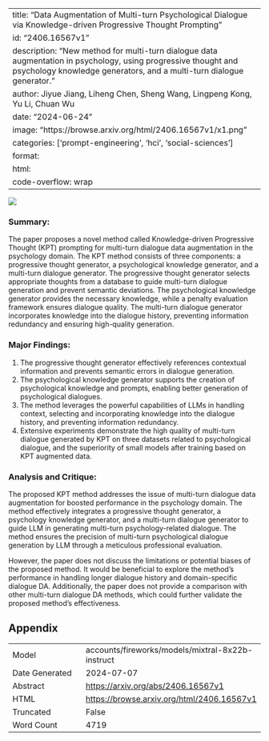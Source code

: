 
---
title: "Data Augmentation of Multi-turn Psychological Dialogue via Knowledge-driven Progressive Thought Prompting"
id: "2406.16567v1"
description: "New method for multi-turn dialogue data augmentation in psychology, using progressive thought and psychology knowledge generators, and a multi-turn dialogue generator."
author: Jiyue Jiang, Liheng Chen, Sheng Wang, Lingpeng Kong, Yu Li, Chuan Wu
date: "2024-06-24"
image: "https://browse.arxiv.org/html/2406.16567v1/x1.png"
categories: ['prompt-engineering', 'hci', 'social-sciences']
format:
  html:
    code-overflow: wrap
---

![](https://browse.arxiv.org/html/2406.16567v1/x1.png)

### Summary:

The paper proposes a novel method called Knowledge-driven Progressive Thought (KPT) prompting for multi-turn dialogue data augmentation in the psychology domain. The KPT method consists of three components: a progressive thought generator, a psychological knowledge generator, and a multi-turn dialogue generator. The progressive thought generator selects appropriate thoughts from a database to guide multi-turn dialogue generation and prevent semantic deviations. The psychological knowledge generator provides the necessary knowledge, while a penalty evaluation framework ensures dialogue quality. The multi-turn dialogue generator incorporates knowledge into the dialogue history, preventing information redundancy and ensuring high-quality generation.

### Major Findings:

1. The progressive thought generator effectively references contextual information and prevents semantic errors in dialogue generation.
2. The psychological knowledge generator supports the creation of psychological knowledge and prompts, enabling better generation of psychological dialogues.
3. The method leverages the powerful capabilities of LLMs in handling context, selecting and incorporating knowledge into the dialogue history, and preventing information redundancy.
4. Extensive experiments demonstrate the high quality of multi-turn dialogue generated by KPT on three datasets related to psychological dialogue, and the superiority of small models after training based on KPT augmented data.

### Analysis and Critique:

The proposed KPT method addresses the issue of multi-turn dialogue data augmentation for boosted performance in the psychology domain. The method effectively integrates a progressive thought generator, a psychology knowledge generator, and a multi-turn dialogue generator to guide LLM in generating multi-turn psychology-related dialogue. The method ensures the precision of multi-turn psychological dialogue generation by LLM through a meticulous professional evaluation.

However, the paper does not discuss the limitations or potential biases of the proposed method. It would be beneficial to explore the method's performance in handling longer dialogue history and domain-specific dialogue DA. Additionally, the paper does not provide a comparison with other multi-turn dialogue DA methods, which could further validate the proposed method's effectiveness.

## Appendix

|          |          |
|----------|----------|
| Model     | accounts/fireworks/models/mixtral-8x22b-instruct       |
| Date Generated     | 2024-07-07       |
| Abstract | [https://arxiv.org/abs/2406.16567v1](https://arxiv.org/abs/2406.16567v1)        |
| HTML     | [https://browse.arxiv.org/html/2406.16567v1](https://browse.arxiv.org/html/2406.16567v1)       |
| Truncated       | False       |
| Word Count       | 4719       |